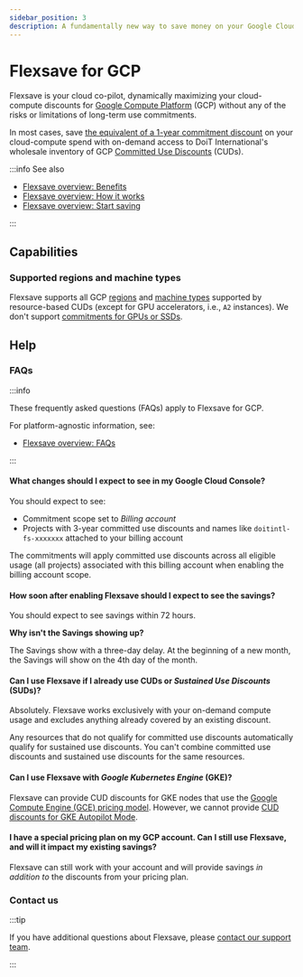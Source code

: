 ```yaml
---
sidebar_position: 3
description: A fundamentally new way to save money on your Google Cloud workloads without making long-term commitments
---
```


# Flexsave for GCP

Flexsave is your cloud co-pilot, dynamically maximizing your cloud-compute discounts for [Google Compute Platform](https://cloud.google.com) (GCP) without any of the risks or limitations of long-term use commitments.

In most cases, save [the equivalent of a 1-year commitment discount](overview.mdx#how-much-can-i-save) on your cloud-compute spend with on-demand access to DoiT International's wholesale inventory of GCP [Committed Use Discounts](https://cloud.google.com/docs/cuds) (CUDs).

:::info See also

- [Flexsave overview: Benefits](overview.mdx#benefits)
- [Flexsave overview: How it works](overview.mdx#how-it-works)
- [Flexsave overview: Start saving](overview.mdx#start-saving)

:::

## Capabilities

### Supported regions and machine types

Flexsave supports all GCP [regions](https://cloud.google.com/compute/docs/regions-zones) and [machine types](https://cloud.google.com/compute/docs/machine-types) supported by resource-based CUDs (except for GPU accelerators, i.e., `A2` instances). We don't support [commitments for GPUs or SSDs](https://cloud.google.com/compute/docs/instances/signing-up-committed-use-discounts#commitments_for_gpus_and_local_ssd).

## Help

### FAQs

:::info

These frequently asked questions (FAQs) apply to Flexsave for GCP.

For platform-agnostic information, see:

- [Flexsave overview: FAQs](overview.mdx#faqs)

:::

#### What changes should I expect to see in my Google Cloud Console?

You should expect to see:

- Commitment scope set to _Billing account_
- Projects with 3-year committed use discounts and names like `doitintl-fs-xxxxxxx` attached to your billing account

The commitments will apply committed use discounts across all eligible usage (all projects) associated with this billing account when enabling the billing account scope.

#### How soon after enabling Flexsave should I expect to see the savings?

You should expect to see savings within 72 hours.

**Why isn't the Savings showing up?**

The Savings show with a three-day delay. At the beginning of a new month, the Savings will show on the 4th day of the month.&#x20;

#### Can I use Flexsave if I already use CUDs or _Sustained Use Discounts_ (SUDs)?

Absolutely. Flexsave works exclusively with your on-demand compute usage and excludes anything already covered by an existing discount.

Any resources that do not qualify for committed use discounts automatically qualify for sustained use discounts. You can't combine committed use discounts and sustained use discounts for the same resources.

#### Can I use Flexsave with _Google Kubernetes Engine_ (GKE)?

Flexsave can provide CUD discounts for GKE nodes that use the [Google Compute Engine (GCE) pricing model](https://cloud.google.com/compute/docs/instances/signing-up-committed-use-discounts#restrictions). However, we cannot provide [CUD discounts for GKE Autopilot Mode](https://cloud.google.com/kubernetes-engine/cud).

#### I have a special pricing plan on my GCP account. Can I still use Flexsave, and will it impact my existing savings?

Flexsave can still work with your account and will provide savings _in addition to_ the discounts from your pricing plan.

### Contact us

:::tip

If you have additional questions about Flexsave, please [contact our support team](../services/consulting-support/index.mdx).

:::
